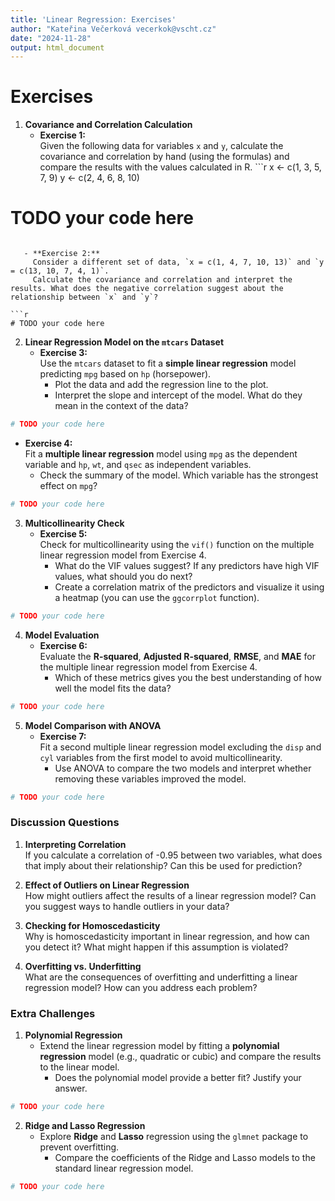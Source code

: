 ```yaml
---
title: 'Linear Regression: Exercises'
author: "Kateřina Večerková vecerkok@vscht.cz"
date: "2024-11-28"
output: html_document
---
```


# Exercises

1. **Covariance and Correlation Calculation**
   - **Exercise 1:**  
     Given the following data for variables `x` and `y`, calculate the covariance and correlation by hand (using the formulas) and compare the results with the values calculated in R.
```r
x <- c(1, 3, 5, 7, 9)
y <- c(2, 4, 6, 8, 10)

# TODO your code here
```
   
   - **Exercise 2:**  
     Consider a different set of data, `x = c(1, 4, 7, 10, 13)` and `y = c(13, 10, 7, 4, 1)`.  
     Calculate the covariance and correlation and interpret the results. What does the negative correlation suggest about the relationship between `x` and `y`?

```r
# TODO your code here
```

2. **Linear Regression Model on the `mtcars` Dataset**
   - **Exercise 3:**  
     Use the `mtcars` dataset to fit a **simple linear regression** model predicting `mpg` based on `hp` (horsepower).  
     - Plot the data and add the regression line to the plot.
     - Interpret the slope and intercept of the model. What do they mean in the context of the data?

```r
# TODO your code here
```

   - **Exercise 4:**  
     Fit a **multiple linear regression** model using `mpg` as the dependent variable and `hp`, `wt`, and `qsec` as independent variables.  
     - Check the summary of the model. Which variable has the strongest effect on `mpg`?

```r
# TODO your code here
```

3. **Multicollinearity Check**
   - **Exercise 5:**  
     Check for multicollinearity using the `vif()` function on the multiple linear regression model from Exercise 4.  
     - What do the VIF values suggest? If any predictors have high VIF values, what should you do next? 
     - Create a correlation matrix of the predictors and visualize it using a heatmap (you can use the `ggcorrplot` function).
   
```r
# TODO your code here
```

4. **Model Evaluation**
   - **Exercise 6:**  
     Evaluate the **R-squared**, **Adjusted R-squared**, **RMSE**, and **MAE** for the multiple linear regression model from Exercise 4.  
     - Which of these metrics gives you the best understanding of how well the model fits the data?

```r
# TODO your code here
```

5. **Model Comparison with ANOVA**
   - **Exercise 7:**  
     Fit a second multiple linear regression model excluding the `disp` and `cyl` variables from the first model to avoid multicollinearity.  
     - Use ANOVA to compare the two models and interpret whether removing these variables improved the model.
   
```r
# TODO your code here
```

### Discussion Questions

1. **Interpreting Correlation**  
   If you calculate a correlation of -0.95 between two variables, what does that imply about their relationship? Can this be used for prediction?

2. **Effect of Outliers on Linear Regression**  
   How might outliers affect the results of a linear regression model? Can you suggest ways to handle outliers in your data?

3. **Checking for Homoscedasticity**  
   Why is homoscedasticity important in linear regression, and how can you detect it? What might happen if this assumption is violated?

4. **Overfitting vs. Underfitting**  
   What are the consequences of overfitting and underfitting a linear regression model? How can you address each problem?

### Extra Challenges

1. **Polynomial Regression**
   - Extend the linear regression model by fitting a **polynomial regression** model (e.g., quadratic or cubic) and compare the results to the linear model.  
     - Does the polynomial model provide a better fit? Justify your answer.

```r
# TODO your code here
```

2. **Ridge and Lasso Regression**
   - Explore **Ridge** and **Lasso** regression using the `glmnet` package to prevent overfitting.  
     - Compare the coefficients of the Ridge and Lasso models to the standard linear regression model.

```r
# TODO your code here
```
